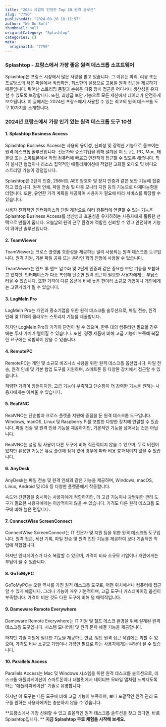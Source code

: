 ```yaml
---
title: "2024 유럽이 인정한 Top 10 원격 솔루션"
slug: "7790"
publishedAt: "2024-09-26 18:11:57"
author: "We Do Soft"
thumbnail: null
originalCategory: "Splashtop"
categories: []
meta:
  originalId: "7790"
---
```


### **Splashtop - 프랑스에서 가장 좋은 원격 데스크톱 소프트웨어**

Splashtop은 프랑스 시장에서 많은 사랑을 받고 있습니다.
그 이유는 파리, 리옹 또는 프로방스의 작은 마을에서 작업하든, 최소한의 설정으로 고품질 원격 접근을 제공하기 때문입니다.
뛰어난 스트리밍 품질과 손쉬운 다중 장치 접근은 어디서나 생산성을 유지할 수 있도록 보장합니다.
또한, 최상급 보안 기능으로 모든 세션에서 데이터가 안전하게 보호됩니다.
이 글에서는 2024년 프랑스에서 사용할 수 있는 최고의 원격 데스크톱 도구 10가지를 소개합니다.

### 2024년 프랑스에서 가장 인기 있는 원격 데스크톱 도구 10선

#### 1. Splashtop Business Access

Splashtop Business Access는 사용의 용이성, 신뢰성 및 강력한 기능으로 돋보이는 원격 데스크톱 솔루션입니다. 전문가와 중소기업을 위해 설계된 이 도구는 PC, Mac, 태블릿 또는 스마트폰에서 작업 컴퓨터에 빠르고 안전하게 접근할 수 있도록 해줍니다. 특히 실시간 협업이나 리소스 집약적인 애플리케이션에 적합한 고화질 오디오 및 비디오 스트리밍 기능이 강점입니다.

Splashtop은 2단계 인증, 256비트 AES 암호화 및 장치 인증과 같은 보안 기능에 집중하고 있습니다. 원격 인쇄, 파일 전송 및 다중 모니터 지원 등의 기능으로 다재다능함을 더합니다. 또한, 유연한 가격 계획을 제공하여 사용자가 필요에 따라 서비스를 확장할 수 있습니다.

사용자 친화적인 인터페이스와 단일 계정으로 여러 컴퓨터에 연결할 수 있는 기능은 Splashtop Business Access를 생산성과 효율성을 유지하려는 사용자에게 훌륭한 선택으로 만들어 줍니다.
오늘날의 원격 근무 환경에 적합한 신뢰할 수 있고 안전하며 기능이 뛰어난 솔루션입니다.

#### 2. TeamViewer

TeamViewer는 크로스 플랫폼 호환성을 제공하는 널리 사용되는 원격 데스크톱 도구입니다. 원격 지원, 기본 파일 공유 또는 온라인 회의 진행에 사용될 수 있습니다.

TeamViewer는 엔드 투 엔드 암호화 및 2단계 인증과 같은 중요한 보안 기능을 포함하고 있지만, 인터페이스가 다소 복잡해 단순한 원격 접근이 필요한 사용자에게는 부담스러울 수 있습니다. 또한 가격이 다른 옵션에 비해 높은 편이라 소규모 기업이나 개인에게는 고민거리가 될 수 있습니다.

#### 3. LogMeIn Pro

LogMeIn Pro는 개인과 중소기업을 위한 원격 데스크톱 솔루션으로, 파일 전송, 원격 인쇄 및 1TB의 클라우드 스토리지 기능을 제공합니다.

하지만 LogMeIn Pro의 가격이 단점이 될 수 있으며, 한두 대의 컴퓨터만 필요할 경우에는 투자 가치가 떨어질 수 있습니다. 또한, 경쟁 제품에 비해 고급 기능이 부족해 복잡한 요구에는 적합하지 않을 수 있습니다.

#### 4. RemotePC

RemotePC는 개인 및 소규모 비즈니스 사용을 위한 원격 데스크톱 옵션입니다. 파일 전송, 원격 인쇄 및 기본 협업 도구를 지원하며, 스마트폰 등 다양한 장치에서 접근할 수 있습니다.

저렴한 가격이 장점이지만, 고급 기능이 부족하고 단순함이 더 강력한 기능을 원하는 사용자에게는 아쉬울 수 있습니다.

#### 5. RealVNC

RealVNC는 단순함과 크로스 플랫폼 지원에 중점을 둔 원격 데스크톱 도구입니다. Windows, macOS, Linux 및 Raspberry Pi를 포함한 다양한 장치에 연결할 수 있습니다. 파일 전송 및 원격 인쇄 기능을 제공하지만, 기본적인 기능을 넘어서는 것은 아닙니다.

RealVNC는 설정 및 사용이 다른 도구에 비해 직관적이지 않을 수 있으며, 무료 버전이 있지만 유용한 기능은 유료 플랜에 잠겨 있어 경우에 따라 비용 효과적이지 않을 수 있습니다.

#### 6. AnyDesk

AnyDesk는 파일 전송 및 원격 인쇄와 같은 기능을 제공하며, Windows, macOS, Linux, Android 및 iOS 등 다양한 플랫폼에서 작동합니다.

속도와 간편함을 중시하는 사용자에게 적합하지만, 더 고급 기능이나 광범위한 관리 도구가 필요한 사용자에게는 이상적이지 않을 수 있습니다. 가격도 다른 원격 데스크톱 도구에 비해 높은 편입니다.

#### 7. ConnectWise ScreenConnect

ConnectWise ScreenConnect는 IT 전문가 및 지원 팀을 위한 원격 데스크톱 도구입니다. 원격 접근, 세션 기록, 파일 전송 및 원격 진단 기능을 제공하여 보다 기술적인 작업에 적합합니다.

하지만 인터페이스가 다소 복잡할 수 있으며, 가격이 비싸 소규모 기업이나 개인에게는 부담이 될 수 있습니다.

#### 8. GoToMyPC

GoToMyPC는 오랜 역사를 가진 원격 데스크톱 도구로, 어떤 위치에서나 컴퓨터에 접근할 수 있게 해줍니다. 그러나 기능이 매우 기본적이며, 고급 도구나 커스터마이징 옵션이 부족합니다. 가격이 비싼 것도 다른 도구에 비해 덜 매력적입니다.

#### 9. Dameware Remote Everywhere

Dameware Remote Everywhere는 IT 지원 및 헬프 데스크 환경을 위해 설계된 원격 데스크톱 도구입니다. 시스템 모니터링 및 원격 문제 해결 기능을 제공합니다.

하지만 기술 지원에 필요한 기능을 제공하는 만큼, 일반 원격 접근 작업에는 과할 수 있으며, 가격도 비싸 소규모 기업이나 가끔만 필요로 하는 사용자에게는 부담이 될 수 있습니다.

#### 10. Parallels Access

Parallels Access는 Mac 및 Windows 시스템을 위한 원격 데스크톱 솔루션으로, 데스크톱 애플리케이션이 스마트폰이나 태블릿에서 네이티브 모바일 앱처럼 느껴지도록 하는 “애플리피케이션” 기술로 유명합니다.

하지만 이 도구는 다른 도구에 비해 고급 기능이 부족하여, 보다 포괄적인 원격 관리 도구를 원하는 사용자에게는 충분하지 않을 수 있습니다.

**프랑스에서 가장 신뢰할 수 있고 효율적인 원격 데스크톱 솔루션을 찾고 있다면, 바로 Splashtop입니다. **
**지금 Splashtop 무료 체험을 시작해 보세요.**
